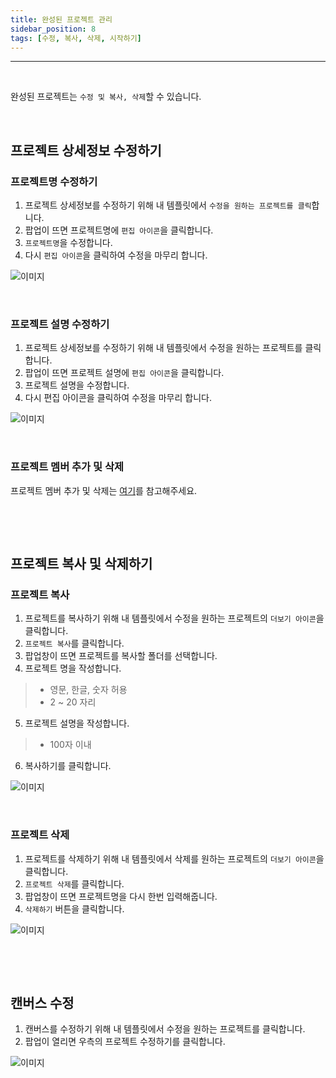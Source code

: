 ```yaml
---
title: 완성된 프로젝트 관리
sidebar_position: 8
tags: [수정, 복사, 삭제, 시작하기]
---
```





<hr />
<br />

완성된 프로젝트는 ```수정 및 복사, 삭제```할 수 있습니다.

<br />

## 프로젝트 상세정보 수정하기

### 프로젝트명 수정하기

1. 프로젝트 상세정보를 수정하기 위해 내 템플릿에서 ```수정을 원하는 프로젝트를 클릭```합니다. 
2. 팝업이 뜨면 프로젝트명에 ```편집 아이콘```을 클릭합니다.
3. ```프로젝트명```을 수정합니다.
4. 다시 ```편집 아이콘```을 클릭하여 수정을 마무리 합니다.

<div className={styles.imgWrap}>
    <img src={ titleModification } alt="이미지" />
</div>

<p>&nbsp;</p>

### 프로젝트 설명 수정하기

1. 프로젝트 상세정보를 수정하기 위해 내 템플릿에서 수정을 원하는 프로젝트를 클릭합니다. 
2. 팝업이 뜨면 프로젝트 설명에 ```편집 아이콘```을 클릭합니다.
3. 프로젝트 설명을 수정합니다.
4. 다시 편집 아이콘을 클릭하여 수정을 마무리 합니다.

<div className={styles.imgWrap}>
    <img src={ contentModification } alt="이미지" />
</div>

<p>&nbsp;</p>

### 프로젝트 멤버 추가 및 삭제

프로젝트 멤버 추가 및 삭제는 [여기](/docs/canvas/collaboration.mdx)를 참고해주세요.

<p>&nbsp;</p>
<p>&nbsp;</p>

## 프로젝트 복사 및 삭제하기

### 프로젝트 복사

1. 프로젝트를 복사하기 위해 내 템플릿에서 수정을 원하는 프로젝트의 ```더보기 아이콘```을 클릭합니다. 
2. ```프로젝트 복사```를 클릭합니다.
3. 팝업창이 뜨면 프로젝트를 복사할 폴더를 선택합니다.
4. 프로젝트 명을 작성합니다.

> - 영문, 한글, 숫자 허용
> - 2 ~ 20 자리

5. 프로젝트 설명을 작성합니다.

> - 100자 이내

6. 복사하기를 클릭합니다.

<div className={styles.imgWrap}>
    <img src={ modify } alt="이미지" />
</div>

<p>&nbsp;</p>

### 프로젝트 삭제

1. 프로젝트를 삭제하기 위해 내 템플릿에서 삭제를 원하는 프로젝트의 ```더보기 아이콘```을 클릭합니다.
2. ```프로젝트 삭제```를 클릭합니다.
3. 팝업창이 뜨면 프로젝트명을 다시 한번 입력해줍니다.
4. ```삭제하기``` 버튼을 클릭합니다.

<div className={styles.imgWrap}>
    <img src={ deleteProject } alt="이미지" />
</div>

<p>&nbsp;</p>
<p>&nbsp;</p>

## 캔버스 수정

1. 캔버스를 수정하기 위해 내 템플릿에서 수정을 원하는 프로젝트를 클릭합니다. 
2. 팝업이 열리면 우측의 프로젝트 수정하기를 클릭합니다.

<div className={styles.imgWrap}>
    <img src={ projectModify } alt="이미지" />
</div>

